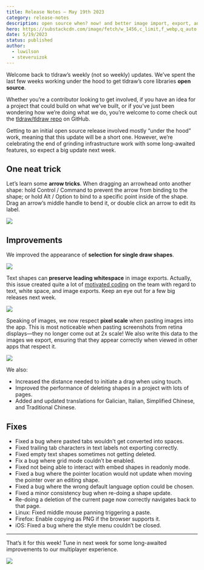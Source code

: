 ```yaml
---
title: Release Notes – May 19th 2023
category: release-notes
description: open source when? now! and better image import, export, and one neat trick.
hero: https://substackcdn.com/image/fetch/w_1456,c_limit,f_webp,q_auto:good,fl_progressive:steep/https%3A%2F%2Fsubstack-post-media.s3.amazonaws.com%2Fpublic%2Fimages%2F8c87f61e-5696-4f05-8336-4a9c79f5f020_2992x2066.png
date: 5/19/2023
status: published
author:
  - luwilson
  - steveruizok
---
```


Welcome back to tldraw’s weekly (not so weekly) updates. We’ve spent the last few weeks working under the hood to get tldraw’s core libraries **open source**.

Whether you’re a contributor looking to get involved, if you have an idea for a project that could build on what we’ve built, or if you’ve just been wondering how we’re doing what we do, you’re welcome to come check out the [tldraw/tldraw repo](https://github.com/tldraw/tldraw) on GitHub.

Getting to an initial open source release involved mostly “under the hood” work, meaning that this update will be a short one. However, we’re celebrating the end of grinding infrastructure work with some long-awaited features, so expect a big update next week.

## One neat trick

Let’s learn some **arrow tricks**. When dragging an arrowhead onto another shape: hold Control / Command to prevent the arrow from binding to the shape; or hold Alt / Option to bind to a specific point inside of the shape. Drag an arrow’s middle handle to bend it, or double click an arrow to edit its label.

![](https://substackcdn.com/image/fetch/w_1456,c_limit,f_auto,q_auto:good,fl_progressive:steep/https%3A%2F%2Fsubstack-post-media.s3.amazonaws.com%2Fpublic%2Fimages%2Fc1c2b15b-dbc0-455b-a963-5fe81e246dd2_720x406.gif)

## Improvements

We improved the appearance of **selection** **for single draw shapes**.

![](https://substackcdn.com/image/fetch/w_1456,c_limit,f_auto,q_auto:good,fl_progressive:steep/https%3A%2F%2Fsubstack-post-media.s3.amazonaws.com%2Fpublic%2Fimages%2F24ccdcbe-3b7d-4cd3-991a-b39f6f649904_2776x688.png)

Text shapes can **preserve leading whitespace** in image exports. Actually, this issue created quite a lot of [motivated coding](https://twitter.com/steveruizok/status/1658820828983590912) on the team with regard to text, white space, and image exports. Keep an eye out for a few big releases next week.

![](https://substackcdn.com/image/fetch/w_1456,c_limit,f_auto,q_auto:good,fl_progressive:steep/https%3A%2F%2Fsubstack-post-media.s3.amazonaws.com%2Fpublic%2Fimages%2Ffa93c03b-c35a-4646-90e2-62460b4d75a9_2688x834.png)

Speaking of images, we now respect **pixel scale** when pasting images into the app. This is most noticeable when pasting screenshots from retina displays—they no longer come out at 2x scale! We also write this data to the images we export, ensuring that they appear correctly when viewed in other apps that respect it.

![](https://substackcdn.com/image/fetch/w_1456,c_limit,f_auto,q_auto:good,fl_progressive:steep/https%3A%2F%2Fsubstack-post-media.s3.amazonaws.com%2Fpublic%2Fimages%2F60c639ec-aafd-43b9-b5a8-6fbfcc798a3a_720x406.gif)

We also:

- Increased the distance needed to initiate a drag when using touch.
- Improved the performance of deleting shapes in a project with lots of pages.
- Added and updated translations for Galician, Italian, Simplified Chinese, and Traditional Chinese.

## Fixes

- Fixed a bug where pasted tabs wouldn't get converted into spaces.
- Fixed trailing tab characters in text labels not exporting correctly.
- Fixed empty text shapes sometimes not getting deleted.
- Fix a bug where grid mode couldn’t be enabled.
- Fixed not being able to interact with embed shapes in readonly mode.
- Fixed a bug where the pointer location would not update when moving the pointer over an editing shape.
- Fixed a bug where the wrong default language option could be chosen.
- Fixed a minor consistency bug when re-doing a shape update.
- Re-doing a deletion of the current page now correctly navigates back to that page.
- Linux: Fixed middle mouse panning triggering a paste.
- Firefox: Enable copying as PNG if the browser supports it.
- iOS: Fixed a bug where the style menu couldn’t be closed.

---

That’s it for this week! Tune in next week for some long-awaited improvements to our multiplayer experience.

![](https://substackcdn.com/image/fetch/w_1456,c_limit,f_auto,q_auto:good,fl_progressive:steep/https%3A%2F%2Fsubstack-post-media.s3.amazonaws.com%2Fpublic%2Fimages%2F542769d2-eb5d-41da-bdaa-41acd33328a2_720x406.gif)
